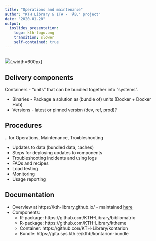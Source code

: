 ```yaml
---
title: "Operations and maintenance"
author: "KTH Library & ITA - 'ÅBU' project"
date: "2020-01-20"
output:
  ioslides_presentation: 
    logo: kth-logo.png
    transition: slower
    self-contained: true
---
```


##

![](venn.png){.width=600px}

## Delivery components

Containers - "units" that can be bundled together into "systems".

- Binaries - Package a solution as (bundle of) units (Docker + Docker Hub)
- Versions - latest or pinned version (dev, ref, prod)?

## Procedures

.. for Operations, Maintenance, Troubleshooting

  - Updates to data (bundled data, caches)
  - Steps for deploying updates to components
  - Troubleshooting incidents and using logs
  - FAQs and recipes
  - Load testing
  - Monitoring
  - Usage reporting
  
## Documentation

- Overview at https://kth-library.github.io/ - maintained [here](https://github.com/KTH-Library/KTH-Library.github.io)
- Components:
  - R-package: https://github.com/KTH-Library/bibliomatrix
  - R-package: https://github.com/KTH-Library/ktheme
  - Container: https://github.com/KTH-Library/kontarion
  - Bundle: https://gita.sys.kth.se/kthb/kontarion-bundle
  

  
